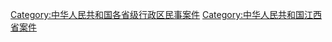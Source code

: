 [[Category:中华人民共和国各省级行政区民事案件|Category:中华人民共和国各省级行政区民事案件]]
[[Category:中华人民共和国江西省案件|Category:中华人民共和国江西省案件]]